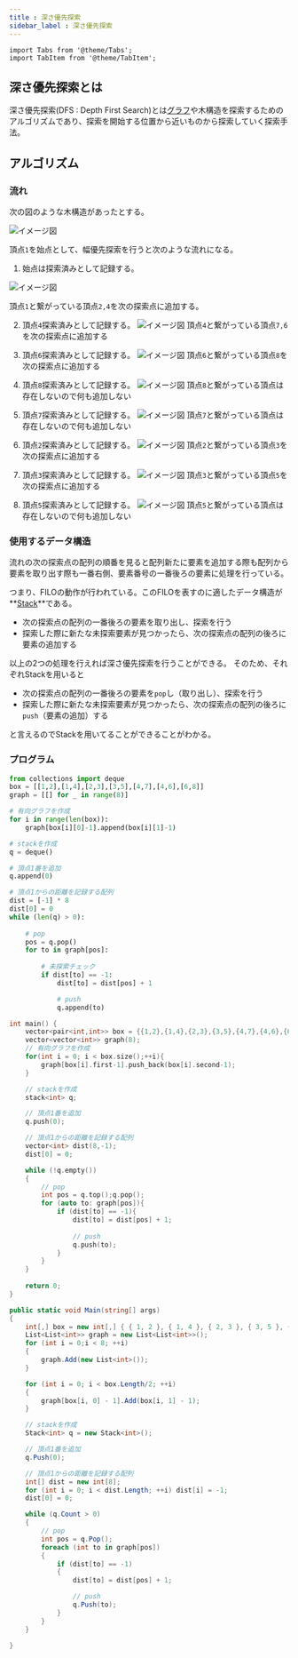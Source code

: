 ```yaml
---
title : 深さ優先探索
sidebar_label : 深さ優先探索
---
```

```mdx-code-block
import Tabs from '@theme/Tabs';
import TabItem from '@theme/TabItem';
```
## 深さ優先探索とは
深さ優先探索(DFS : Depth First Search)とは[グラフ](/docs/Data-structure/graph)や木構造を探索するためのアルゴリズムであり、探索を開始する位置から近いものから探索していく探索手法。

## アルゴリズム

### 流れ
次の図のような木構造があったとする。

![イメージ図](/img/svg/Algorithm/depth-first-search/depth-1.drawio.svg "最初の木構造")

頂点`1`を始点として、幅優先探索を行うと次のような流れになる。

1. 始点は探索済みとして記録する。

![イメージ図](/img/svg/Algorithm/depth-first-search/depth-2.drawio.svg "手順1後の木構造")

頂点`1`と繋がっている頂点`2,4`を次の探索点に追加する。

2. 頂点`4`探索済みとして記録する。
![イメージ図](/img/svg/Algorithm/depth-first-search/depth-3.drawio.svg "手順2後の木構造")
頂点`4`と繋がっている頂点`7,6`を次の探索点に追加する

3. 頂点`6`探索済みとして記録する。
![イメージ図](/img/svg/Algorithm/depth-first-search/depth-4.drawio.svg "手順3後の木構造")
頂点`6`と繋がっている頂点`8`を次の探索点に追加する

4. 頂点`8`探索済みとして記録する。
![イメージ図](/img/svg/Algorithm/depth-first-search/depth-5.drawio.svg "手順4後の木構造")
頂点`8`と繋がっている頂点は存在しないので何も追加しない

5. 頂点`7`探索済みとして記録する。
![イメージ図](/img/svg/Algorithm/depth-first-search/depth-6.drawio.svg "手順5後の木構造")
頂点`7`と繋がっている頂点は存在しないので何も追加しない

6. 頂点`2`探索済みとして記録する。
![イメージ図](/img/svg/Algorithm/depth-first-search/depth-7.drawio.svg "手順6後の木構造")
頂点`2`と繋がっている頂点`3`を次の探索点に追加する

7. 頂点`3`探索済みとして記録する。
![イメージ図](/img/svg/Algorithm/depth-first-search/depth-8.drawio.svg "手順7後の木構造")
頂点`3`と繋がっている頂点`5`を次の探索点に追加する

8. 頂点`5`探索済みとして記録する。
![イメージ図](/img/svg/Algorithm/depth-first-search/depth-9.drawio.svg "手順8後の木構造")
頂点`5`と繋がっている頂点は存在しないので何も追加しない

### 使用するデータ構造
流れの次の探索点の配列の順番を見ると配列新たに要素を追加する際も配列から要素を取り出す際も一番右側、要素番号の一番後ろの要素に処理を行っている。

つまり、FILOの動作が行われている。このFILOを表すのに適したデータ構造が**[Stack](/docs/Data-structure/stack)**である。

- 次の探索点の配列の一番後ろの要素を取り出し、探索を行う
- 探索した際に新たな未探索要素が見つかったら、次の探索点の配列の後ろに要素の追加する

以上の2つの処理を行えれば深さ優先探索を行うことができる。
そのため、それぞれStackを用いると

- 次の探索点の配列の一番後ろの要素を`pop`し（取り出し）、探索を行う
- 探索した際に新たな未探索要素が見つかったら、次の探索点の配列の後ろに`push`（要素の追加）する

と言えるのでStackを用いてることができることがわかる。

### プログラム

<Tabs groupId="code">
  <TabItem value="python" label="Python" default>

```python title="depth-first-search.py"
from collections import deque
box = [[1,2],[1,4],[2,3],[3,5],[4,7],[4,6],[6,8]]
graph = [[] for _ in range(8)] 

# 有向グラフを作成
for i in range(len(box)):
    graph[box[i][0]-1].append(box[i][1]-1)

# stackを作成
q = deque()

# 頂点1番を追加
q.append(0)

# 頂点1からの距離を記録する配列
dist = [-1] * 8
dist[0] = 0
while (len(q) > 0):
    
    # pop
    pos = q.pop()
    for to in graph[pos]:
        
        # 未探索チェック
        if dist[to] == -1:
            dist[to] = dist[pos] + 1

            # push
            q.append(to)


```

  </TabItem>
  <TabItem value="C++" label="C++">

```cpp title="depth-first-search.cpp"
int main() {
    vector<pair<int,int>> box = {{1,2},{1,4},{2,3},{3,5},{4,7},{4,6},{6,8}};
    vector<vector<int>> graph(8);
    // 有向グラフを作成
    for(int i = 0; i < box.size();++i){
        graph[box[i].first-1].push_back(box[i].second-1);
    }

    // stackを作成
    stack<int> q;

    // 頂点1番を追加
    q.push(0);

    // 頂点1からの距離を記録する配列
    vector<int> dist(8,-1);
    dist[0] = 0;

    while (!q.empty())
    {
        // pop
        int pos = q.top();q.pop();
        for (auto to: graph[pos]){
            if (dist[to] == -1){
                dist[to] = dist[pos] + 1;
                
                // push
                q.push(to);
            }
        }
    }
    
    return 0;
}
```

  </TabItem>
  <TabItem value="C#" label="C#">

```csharp title="depth-first-search.cs"
public static void Main(string[] args)
{
    int[,] box = new int[,] { { 1, 2 }, { 1, 4 }, { 2, 3 }, { 3, 5 }, { 4, 7 }, { 4, 6 }, { 6, 8 } };
    List<List<int>> graph = new List<List<int>>();
    for (int i = 0;i < 8; ++i)
    {
        graph.Add(new List<int>());
    }

    for (int i = 0; i < box.Length/2; ++i)
    {
        graph[box[i, 0] - 1].Add(box[i, 1] - 1);
    }

    // stackを作成
    Stack<int> q = new Stack<int>();

    // 頂点1番を追加
    q.Push(0);

    // 頂点1からの距離を記録する配列
    int[] dist = new int[8];
    for (int i = 0; i < dist.Length; ++i) dist[i] = -1;
    dist[0] = 0;

    while (q.Count > 0)
    {
        // pop
        int pos = q.Pop();
        foreach (int to in graph[pos])
        {
            if (dist[to] == -1)
            {
                dist[to] = dist[pos] + 1;

                // push
                q.Push(to);
            }
        }
    }

}
```

  </TabItem>
</Tabs>
